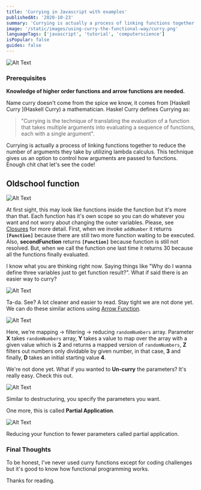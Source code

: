 ```yaml
---
title: 'Currying in Javascript with examples'
publishedAt: '2020-10-23'
summary: 'Currying is actually a process of linking functions together to reduce the number of arguments they take by utilizing lambda calculus.javascript, typescript, tutorial, functional.'
image: '/static/images/using-curry-the-functional-way/curry.png'
languageTags: ['javascript', 'tutorial', 'computerscience']
isPopular: false
guides: false
---
```


![Alt Text](/static/images/using-curry-the-functional-way/curry.png)

### Prerequisites

**Knowledge of higher order functions and arrow functions are needed.**

Name curry doesn't come from the spice we know, it comes from [Haskell Curry ](Haskell Curry) a mathematician. Haskel Curry defines Currying as:

> "Currying is the technique of translating the evaluation of a function that takes multiple arguments into evaluating a sequence of functions, each with a single argument".

Currying is actually a process of linking functions together to reduce the number of arguments they take by utilizing lambda calculus. This technique gives us an option to control how arguments are passed to functions. Enough chit chat let's see the code!

## Oldschool function

![Alt Text](/static/images/using-curry-the-functional-way/1.png)

At first sight, this may look like functions inside the function but it's more than that. Each function has it's own scope so you can do whatever you want and not worry about changing the outer variables. Please, see [Closures](https://developer.mozilla.org/en-US/docs/Web/JavaScript/Closures) for more detail. First, when we invoke <code>addNumber</code> it returns **<code>[Function]</code>** because there are still two more function waiting to be executed. Also, **secondFunction** returns **<code>[Function]</code>** because function is still not resolved. But, when we call the function one last time it returns 30 because all the functions finally evaluated.

I know what you are thinking right now. Saying things like "Why do I wanna define three variables just to get function result?". What if said there is an easier way to curry?

![Alt Text](/static/images/using-curry-the-functional-way/2.png)

Ta-da. See? A lot cleaner and easier to read. Stay tight we are not done yet.
We can do these similar actions using [Arrow Function](https://developer.mozilla.org/tr/docs/Web/JavaScript/Reference/Functions/Arrow_functions).

![Alt Text](/static/images/using-curry-the-functional-way/3.png)

Here, we're mapping -> filtering -> reducing <code>randomNumbers</code> array. Parameter **X** takes <code>randomNumbers</code> array, **Y** takes a value to map over the array with a given value which is **2** and returns a mapped version of <code>randomNumbers</code>, **Z** filters out numbers only dividable by given number, in that case, **3** and finally, **D** takes an initial starting value **4**.

We're not done yet. What if you wanted to **Un-curry** the parameters? It's really easy. Check this out.

![Alt Text](/static/images/using-curry-the-functional-way/4.png)

Similar to destructuring, you specify the parameters you want.

One more, this is called **Partial Application**.

![Alt Text](/static/images/using-curry-the-functional-way/5.png)

Reducing your function to fewer parameters called partial application.

### Final Thoughts

To be honest, I've never used curry functions except for coding challenges but it's good to know how functional programming works.

Thanks for reading.
